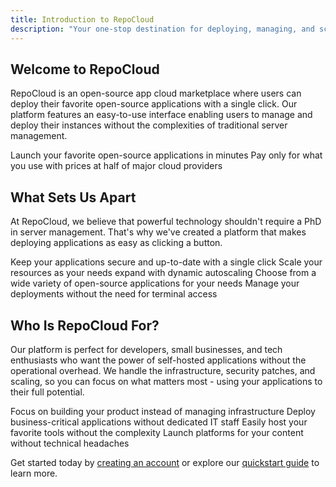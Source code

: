 ```yaml
---
title: Introduction to RepoCloud
description: "Your one-stop destination for deploying, managing, and scaling open-source applications in the cloud"
---
```


## Welcome to RepoCloud

RepoCloud is an open-source app cloud marketplace where users can deploy their favorite open-source applications with a single click. Our platform features an easy-to-use interface enabling users to manage and deploy their instances without the complexities of traditional server management.

<CardGroup cols={2}>
  <Card
    title="Deploy in One Click"
    icon="rocket"
    href="/user-guide/one-click-deployment"
  >
    Launch your favorite open-source applications in minutes
  </Card>
  <Card
    title="Cost-Effective Pricing"
    icon="money-bill-wave"
    href="/pricing/overview"
  >
    Pay only for what you use with prices at half of major cloud providers
  </Card>
</CardGroup>

## What Sets Us Apart

At RepoCloud, we believe that powerful technology shouldn't require a PhD in server management. That's why we've created a platform that makes deploying applications as easy as clicking a button.

<CardGroup cols={2}>
  <Card
    title="One-Click Updates"
    icon="arrows-rotate"
    href="/user-guide/updates"
  >
    Keep your applications secure and up-to-date with a single click
  </Card>
  <Card
    title="Easy Scaling"
    icon="chart-line"
    href="/user-guide/scaling"
  >
    Scale your resources as your needs expand with dynamic autoscaling
  </Card>
  <Card
    title="200+ Applications"
    icon="box-archive"
    href="https://repocloud.io/results"
  >
    Choose from a wide variety of open-source applications for your needs
  </Card>
  <Card
    title="User-Friendly Interface"
    icon="display"
    href="/user-guide/managing-instances"
  >
    Manage your deployments without the need for terminal access
  </Card>
</CardGroup>

## Who Is RepoCloud For?

Our platform is perfect for developers, small businesses, and tech enthusiasts who want the power of self-hosted applications without the operational overhead. We handle the infrastructure, security patches, and scaling, so you can focus on what matters most - using your applications to their full potential.

<CardGroup cols={2}>
  <Card
    title="Developers & Teams"
    icon="code"
  >
    Focus on building your product instead of managing infrastructure
  </Card>
  <Card
    title="Small Businesses"
    icon="building"
  >
    Deploy business-critical applications without dedicated IT staff
  </Card>
  <Card
    title="Tech Enthusiasts"
    icon="user-gear"
  >
    Easily host your favorite tools without the complexity
  </Card>
  <Card
    title="Content Creators"
    icon="podcast"
  >
    Launch platforms for your content without technical headaches
  </Card>
</CardGroup>

Get started today by [creating an account](https://repocloud.io/signup) or explore our [quickstart guide](/quickstart) to learn more.

